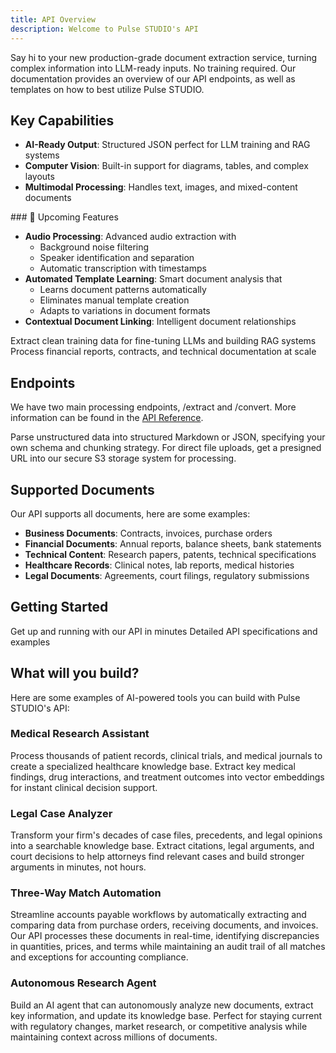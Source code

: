 ```yaml
---
title: API Overview
description: Welcome to Pulse STUDIO's API
---
```

Say hi to your new production-grade document extraction service, turning complex information into LLM-ready inputs. No training required. Our documentation provides an overview of our API endpoints, as well as templates on how to best utilize Pulse STUDIO. 

## Key Capabilities

- **AI-Ready Output**: Structured JSON perfect for LLM training and RAG systems
- **Computer Vision**: Built-in support for diagrams, tables, and complex layouts
- **Multimodal Processing**: Handles text, images, and mixed-content documents

<Note>
### 🚀 Upcoming Features

- **Audio Processing**: Advanced audio extraction with
  - Background noise filtering
  - Speaker identification and separation
  - Automatic transcription with timestamps
- **Automated Template Learning**: Smart document analysis that
  - Learns document patterns automatically
  - Eliminates manual template creation
  - Adapts to variations in document formats
- **Contextual Document Linking**: Intelligent document relationships
</Note>

<CardGroup cols={2}>
  <Card
    title="AI Training"
    icon="robot"
    href="/use-cases/ai-training"
  >
    Extract clean training data for fine-tuning LLMs and building RAG systems
  </Card>
  <Card
    title="Document Analysis"
    icon="magnifying-glass-chart"
    href="/use-cases/analysis"
  >
    Process financial reports, contracts, and technical documentation at scale
  </Card>
</CardGroup>

## Endpoints

We have two main processing endpoints, /extract and /convert. More information can be found in the [API Reference](/api-reference).

<CardGroup cols={2}>
  <Card
    title="/extract"
    icon="file-export"
    href="/api-reference/extract"
  >
    Parse unstructured data into structured Markdown or JSON, specifying your own schema and chunking strategy. 
  </Card>
  <Card
    title="/convert"
    icon="cloud-arrow-up"
    href="/api-reference/convert"
  >
    For direct file uploads, get a presigned URL into our secure S3 storage system for processing.
  </Card>
</CardGroup>

## Supported Documents

Our API supports all documents, here are some examples:

- **Business Documents**: Contracts, invoices, purchase orders
- **Financial Documents**: Annual reports, balance sheets, bank statements
- **Technical Content**: Research papers, patents, technical specifications
- **Healthcare Records**: Clinical notes, lab reports, medical histories
- **Legal Documents**: Agreements, court filings, regulatory submissions

## Getting Started

<CardGroup cols={2}>
  <Card
    title="Quick Start Guide"
    icon="rocket"
    href="/quickstart"
  >
    Get up and running with our API in minutes
  </Card>
  <Card
    title="API Reference"
    icon="code"
    href="/api-reference"
  >
    Detailed API specifications and examples
  </Card>
</CardGroup>

## What will you build?

Here are some examples of AI-powered tools you can build with Pulse STUDIO's API:

<div className="build-examples">
  <div className="example">
    <div className="icon-container">
      <i className="fas fa-heartbeat"></i>
    </div>
    <div className="content">
      <h3>Medical Research Assistant</h3>
      <p>Process thousands of patient records, clinical trials, and medical journals to create a specialized healthcare knowledge base. Extract key medical findings, drug interactions, and treatment outcomes into vector embeddings for instant clinical decision support.</p>
    </div>
  </div>

  <div className="example">
    <div className="icon-container">
      <i className="fas fa-gavel"></i>
    </div>
    <div className="content">
      <h3>Legal Case Analyzer</h3>
      <p>Transform your firm's decades of case files, precedents, and legal opinions into a searchable knowledge base. Extract citations, legal arguments, and court decisions to help attorneys find relevant cases and build stronger arguments in minutes, not hours.</p>
    </div>
  </div>

  <div className="example">
    <div className="icon-container">
      <i className="fas fa-receipt"></i>
    </div>
    <div className="content">
      <h3>Three-Way Match Automation</h3>
      <p>Streamline accounts payable workflows by automatically extracting and comparing data from purchase orders, receiving documents, and invoices. Our API processes these documents in real-time, identifying discrepancies in quantities, prices, and terms while maintaining an audit trail of all matches and exceptions for accounting compliance.</p>
    </div>
  </div>

  <div className="example">
    <div className="icon-container">
      <i className="fas fa-robot"></i>
    </div>
    <div className="content">
      <h3>Autonomous Research Agent</h3>
      <p>Build an AI agent that can autonomously analyze new documents, extract key information, and update its knowledge base. Perfect for staying current with regulatory changes, market research, or competitive analysis while maintaining context across millions of documents.</p>
    </div>
  </div>
</div>

